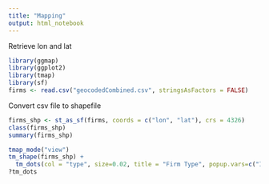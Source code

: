 ```yaml
---
title: "Mapping"
output: html_notebook
---
```


Retrieve lon and lat
```r
library(ggmap)
library(ggplot2)
library(tmap)
library(sf)
firms <- read.csv("geocodedCombined.csv", stringsAsFactors = FALSE)
```

Convert csv file to shapefile
```r
firms_shp <- st_as_sf(firms, coords = c("lon", "lat"), crs = 4326)
class(firms_shp)
summary(firms_shp)
```

```r
tmap_mode("view")
tm_shape(firms_shp) +
  tm_dots(col = "type", size=0.02, title = "Firm Type", popup.vars=c("Industry"="type", "Firm Name"="vectorName", "Address"="vectorAddress")) 
?tm_dots
```




